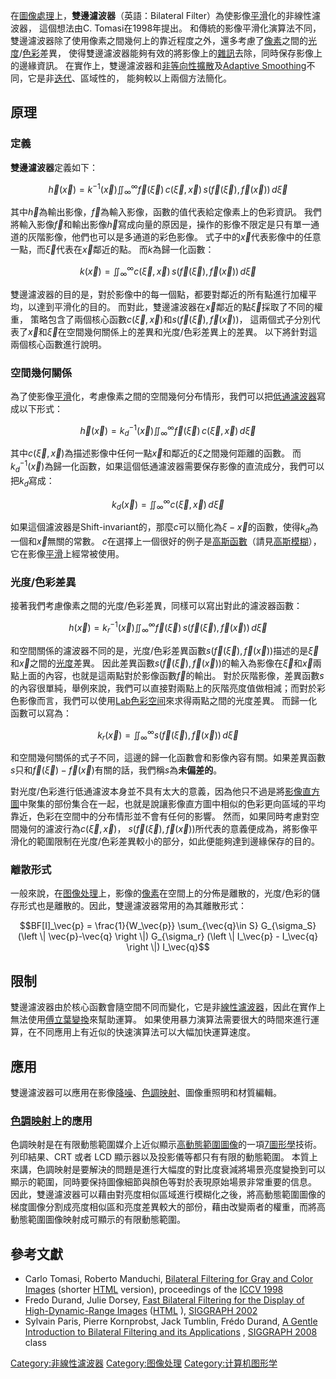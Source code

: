 在[[圖像處理|圖像處理]]上，'''雙邊濾波器'''（英語：Bilateral Filter）為使影像[[平滑|平滑]]化的非線性濾波器，
這個想法由C. Tomasi在1998年提出。
和傳統的影像平滑化演算法不同，雙邊濾波器除了使用像素之間幾何上的靠近程度之外，還多考慮了[[像素|像素]]之間的[[光度|光度]]/[[色彩|色彩]]差異，
使得雙邊濾波器能夠有效的將影像上的[[雜訊|雜訊]]去除，同時保存影像上的邊緣資訊。
在實作上，雙邊濾波器和[[非等向性擴散|非等向性擴散]]及[[Adaptive_Smoothing|Adaptive Smoothing]]不同，它是非[[迭代|迭代]]、區域性的，
能夠較以上兩個方法簡化。

==原理==

===定義===

'''雙邊濾波器'''定義如下：

:<math>\vec{h}(\vec{x}) = k^{-1}(\vec{x}) \iint^{\infty}_{\infty} \vec{f}(\vec{\xi})\, c(\vec{\xi},\vec{x})\, s(\vec{f}(\vec{\xi}),\vec{f}(\vec{x})) \, d\vec{\xi}</math>

其中<math>\vec{h}</math>為輸出影像，<math>\vec{f}</math>為輸入影像，函數的值代表給定像素上的色彩資訊。
我們將輸入影像<math>\vec{f}</math>和輸出影像<math>\vec{h}</math>寫成向量的原因是，操作的影像不限定是只有單一通道的灰階影像，他們也可以是多通道的彩色影像。
式子中的<math>\vec{x}</math>代表影像中的任意一點，而<math>\vec{\xi}</math>代表在<math>\vec{x}</math>鄰近的點。
而<math>k</math>為歸一化函數：

:<math>k(\vec{x}) = \iint^{\infty}_{\infty} c(\vec{\xi},\vec{x})\, s(\vec{f}(\vec{\xi}),\vec{f}(\vec{x}))\, d\vec{\xi}</math>

雙邊濾波器的目的是，對於影像中的每一個點，都要對鄰近的所有點進行加權平均，以達到平滑化的目的。
而對此，雙邊濾波器在<math>\vec{x}</math>鄰近的點<math>\vec{\xi}</math>採取了不同的權重，
策略包含了兩個核心函數<math>c(\vec{\xi},\vec{x})</math>和<math>s(\vec{f}(\vec{\xi}),\vec{f}(\vec{x}))</math>，
這兩個式子分別代表了<math>\vec{x}</math>和<math>\vec{\xi}</math>在空間幾何關係上的差異和光度/色彩差異上的差異。
以下將針對這兩個核心函數進行說明。

===空間幾何關係===

為了使影像[[平滑|平滑]]化，考慮像素之間的空間幾何分布情形，我們可以把[[低通濾波器|低通濾波器]]寫成以下形式：

:<math>\vec{h}(\vec{x}) = k^{-1}_{d}(\vec{x}) \iint^{\infty}_{\infty} \vec{f}(\vec{\xi})\, c(\vec{\xi},\vec{x})\, d\vec{\xi}</math>

其中<math>c(\vec{\xi},\vec{x})</math>為描述影像中任何一點<math>\vec{x}</math>和鄰近的<math>\xi</math>之間幾何距離的函數。
而<math>k^{-1}_{d}(\vec{x})</math>為歸一化函數，如果這個低通濾波器需要保存影像的直流成分，我們可以把<math>k_d</math>寫成：

:<math>k_d(\vec{x}) = \iint^{\infty}_{\infty} c(\vec{\xi},\vec{x})\, d\vec{\xi}</math>

如果這個濾波器是Shift-invariant的，那麼''c''可以簡化為<math>\xi-\vec{x}</math>的函數，使得<math>k_d</math>為一個和<math>\vec{x}</math>無關的常數。
''c''在選擇上一個很好的例子是[[高斯函數|高斯函數]]（請見[[高斯模糊|高斯模糊]]），它在影像[[平滑|平滑]]上經常被使用。

===光度/色彩差異===

接著我們考慮像素之間的光度/色彩差異，同樣可以寫出對此的濾波器函數：

:<math>h(\vec{x}) = k^{-1}_{r}(\vec{x}) \iint^{\infty}_{\infty} \vec{f}(\vec{\xi})\, s(\vec{f}(\vec{\xi}),\vec{f}(\vec{x}))\, d\vec{\xi}</math>

和空間關係的濾波器不同的是，光度/色彩差異函數<math>s(\vec{f}(\vec{\xi}),\vec{f}(\vec{x}))</math>描述的是<math>\vec{\xi}</math>和<math>\vec{x}</math>之間的[[光度|光度]]差異。
因此差異函數<math>s(\vec{f}(\vec{\xi}),\vec{f}(\vec{x}))</math>的輸入為影像在<math>\vec{\xi}</math>和<math>\vec{x}</math>兩點上面的內容，也就是這兩點對於影像函數<math>\vec{f}</math>的輸出。
對於灰階影像，差異函數''s''的內容很單純，舉例來說，我們可以直接對兩點上的灰階亮度值做相減；而對於彩色影像而言，我們可以使用[[Lab色彩空间|Lab色彩空间]]來求得兩點之間的光度差異。
而歸一化函數可以寫為：

:<math>k_r(\vec{x}) = \iint^{\infty}_{\infty} s(\vec{f}(\vec{\xi}),\vec{f}(\vec{x}))\, d\vec{\xi}</math>

和空間幾何關係的式子不同，這邊的歸一化函數會和影像內容有關。如果差異函數''s''只和<math>\vec{f}(\vec{\xi})-\vec{f}(\vec{x})</math>有關的話，我們稱''s''為'''未偏差的'''。

對光度/色彩進行低通濾波本身並不具有太大的意義，因為他只不過是將[[影像直方圖|影像直方圖]]中聚集的部份集合在一起，也就是說讓影像直方圖中相似的色彩更向區域的平均靠近，色彩在空間中的分布情形並不會有任何的影響。
然而，如果同時考慮對空間幾何的濾波行為<math>c(\vec{\xi},\vec{x})</math>，
<math>s(\vec{f}(\vec{\xi}),\vec{f}(\vec{x}))</math>所代表的意義便成為，將影像平滑化的範圍限制在光度/色彩差異較小的部分，如此便能夠達到邊緣保存的目的。

===離散形式===

一般來說，在[[图像处理|图像处理]]上，影像的[[像素|像素]]在空間上的分佈是離散的，光度/色彩的儲存形式也是離散的。因此，雙邊濾波器常用的為其離散形式：

:<math>BF[I]_\vec{p} = \frac{1}{W_\vec{p}} \sum_{\vec{q}\in S} G_{\sigma_S} (\left \| \vec{p}-\vec{q} \right \|) G_{\sigma_r} (\left \| I_\vec{p} - I_\vec{q} \right \|) I_\vec{q}</math>

==限制==

雙邊濾波器由於核心函數會隨空間不同而變化，它是非[[線性濾波器|線性濾波器]]，因此在實作上無法使用[[傅立葉變換|傅立葉變換]]來幫助運算。
如果使用暴力演算法需要很大的時間來進行運算，在不同應用上有近似的快速演算法可以大幅加快運算速度。

==應用==

雙邊濾波器可以應用在影像[[降噪|降噪]]、[[色調映射|色調映射]]、圖像重照明和材質編輯。

===[[色調映射|色調映射]]上的應用===

色調映射是在有限動態範圍媒介上近似顯示[[高動態範圍圖像|高動態範圍圖像]]的一項[[7圖形學|7圖形學]]技術。列印結果、CRT 或者 LCD 顯示器以及投影儀等都只有有限的動態範圍。
本質上來講，色調映射是要解決的問題是進行大幅度的對比度衰減將場景亮度變換到可以顯示的範圍，同時要保持圖像細節與顏色等對於表現原始場景非常重要的信息。
因此，雙邊濾波器可以藉由對亮度相似區域進行模糊化之後，將高動態範圍圖像的梯度圖像分割成亮度相似區和亮度差異較大的部份，藉由改變兩者的權重，而將高動態範圍圖像映射成可顯示的有限動態範圍。

==參考文獻==

* Carlo Tomasi, Roberto Manduchi, [http://www.cse.ucsc.edu/~manduchi/Papers/ICCV98.pdf Bilateral Filtering for Gray and Color Images] {{Wayback|url=http://www.cse.ucsc.edu/~manduchi/Papers/ICCV98.pdf |date=20080829145313 }} (shorter [http://homepages.inf.ed.ac.uk/rbf/CVonline/LOCAL_COPIES/MANDUCHI1/Bilateral_Filtering.html HTML] {{Wayback|url=http://homepages.inf.ed.ac.uk/rbf/CVonline/LOCAL_COPIES/MANDUCHI1/Bilateral_Filtering.html |date=20210507035923 }} version), proceedings of the [http://www.umiacs.umd.edu/users/lsd/iccv/ ICCV 1998] {{Wayback|url=http://www.umiacs.umd.edu/users/lsd/iccv/ |date=20180104110543 }}
* Fredo Durand, Julie Dorsey, [http://people.csail.mit.edu/fredo/PUBLI/Siggraph2002/DurandBilateral.pdf Fast Bilateral Filtering for the Display of High-Dynamic-Range Images] {{Wayback|url=http://people.csail.mit.edu/fredo/PUBLI/Siggraph2002/DurandBilateral.pdf |date=20210507043701 }} ([http://people.csail.mit.edu/fredo/PUBLI/Siggraph2002/ HTML] {{Wayback|url=http://people.csail.mit.edu/fredo/PUBLI/Siggraph2002/ |date=20210413045840 }}), [https://web.archive.org/web/20070825125712/http://www.siggraph.org/s2002/ SIGGRAPH 2002]
* Sylvain Paris, Pierre Kornprobst, Jack Tumblin, Frédo Durand, [http://people.csail.mit.edu/sparis/bf_course/ A Gentle Introduction to Bilateral Filtering and its Applications] {{Wayback|url=http://people.csail.mit.edu/sparis/bf_course/ |date=20210501164741 }}, [https://web.archive.org/web/20141210181958/http://www.siggraph.org/s2008/ SIGGRAPH 2008] class

[[Category:非線性濾波器|Category:非線性濾波器]]
[[Category:图像处理|Category:图像处理]]
[[Category:计算机图形学|Category:计算机图形学]]